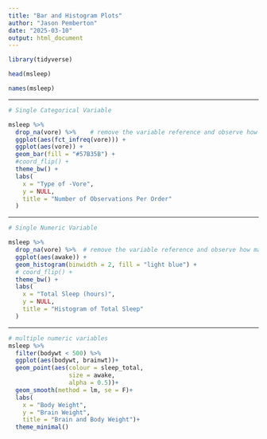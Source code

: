 ```yaml
---
title: "Bar and Histogram Plots"
author: "Jason Pemberton"
date: "2025-03-10"
output: html_document
---
```


```r
library(tidyverse)
```

```r
head(msleep)

names(msleep)
```

---

```r

# Single Categorical Variable 

msleep %>% 
  drop_na(vore) %>%    # remove the variable reference and observe how many values are left out
  ggplot(aes(fct_infreq(vore))) +
  ggplot(aes(vore)) +
  geom_bar(fill = "#57B35B") +
  #coord_flip() + 
  theme_bw() +
  labs(
    x = "Type of -Vore",
    y = NULL,
    title = "Number of Observations Per Order"
  )
```

---

```r

# Single Numeric Variable 

msleep %>% 
  drop_na(vore) %>%  # remove the variable reference and observe how many values are left out
  ggplot(aes(awake)) +
  geom_histogram(binwidth = 2, fill = "light blue") +
  # coord_flip() + 
  theme_bw() +
  labs(
    x = "Total Sleep (hours)",
    y = NULL,
    title = "Histogram of Total Sleep"
  )
```

---

```r

# multiple numeric variables
msleep %>% 
  filter(bodywt < 500) %>% 
  ggplot(aes(bodywt, brainwt))+
  geom_point(aes(colour = sleep_total,
                 size = awake,
                 alpha = 0.5))+
  geom_smooth(method = lm, se = F)+
  labs(
    x = "Body Weight",
    y = "Brain Weight",
    title = "Brain and Body Weight")+
  theme_minimal()
```

